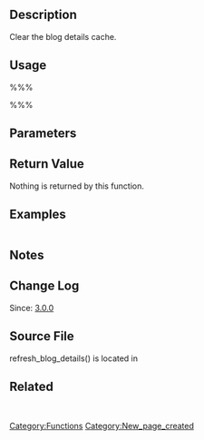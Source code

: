 == Description ==

Clear the blog details cache.

== Usage ==
%%%<?php refresh_blog_details( $blog_id ) ?>%%%
== Parameters ==

{{Parameter|$blog_id|integer|Blog ID|required}}

== Return Value ==
Nothing is returned by this function.

== Examples ==
<pre></pre>

== Notes ==

== Change Log ==

Since: [[Version 3.0|3.0.0]]

== Source File ==

refresh_blog_details() is located in {{Trac|wp-includes/ms-blogs.php}}

== Related ==
&nbsp;

{{Tag Footer}}
[[Category:Functions]]

[[Category:New_page_created]]